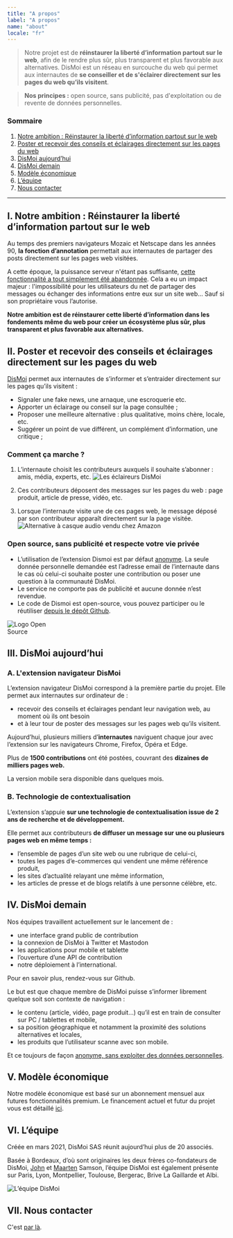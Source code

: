 ```yaml
---
title: "A propos"
label: "A propos"
name: "about"
locale: "fr"
---
```


> Notre projet est de **réinstaurer la liberté d’information partout sur le web**, afin de le rendre plus sûr, plus transparent et plus favorable aux alternatives. DisMoi est un réseau en surcouche du web qui permet aux internautes de **se conseiller et de s'éclairer directement sur les pages du web qu’ils visitent**.

> **Nos principes :** open source, sans publicité, pas d'exploitation ou de revente de données personnelles.


### Sommaire

1.  [Notre ambition : Réinstaurer la liberté d’information partout sur le web](#notre-ambition)
1.  [Poster et recevoir des conseils et éclairages directement sur les pages du web](#poster-recevoir-des-conseils)
1.  [DisMoi aujourd’hui](#dismoi-aujourd-hui)
1.  [DisMoi demain](#dismoi-demain)
1.  [Modèle économique](#modele-economique)
1.  [L’équipe](#equipe)
1.  [Nous contacter](#nous-contacter)

* * *

## <a name="notre-ambition"></a>I. Notre ambition : Réinstaurer la liberté d’information partout sur le web

Au temps des premiers navigateurs Mozaic et Netscape dans les années 90, **la fonction d’annotation** permettait aux internautes de partager des posts directement sur les pages web visitées.

A cette époque, la puissance serveur n'étant pas suffisante, [cette fonctionnalité a tout simplement été abandonnée](https://www.businessinsider.com/theres-a-feature-that-was-supposed-be-in-web-browsers-from-the-very-beginning-but-it-was-dropped-at-the-last-minute-2012-10). Cela a eu un impact majeur : l'impossibilité pour les utilisateurs du net de partager des messages ou échanger des informations entre eux sur un site web… Sauf si son propriétaire vous l’autorise.

**Notre ambition est de réinstaurer cette liberté d’information dans les fondements même du web pour créer un écosystème plus sûr, plus transparent et plus favorable aux alternatives.**

## <a name="poster-recevoir-des-conseils"></a>II. Poster et recevoir des conseils et éclairages directement sur les pages du web

[DisMoi](https://www.dismoi.io/) permet aux internautes de s’informer et s’entraider directement sur les pages qu’ils visitent :

*   Signaler une fake news, une arnaque, une escroquerie etc.
*   Apporter un éclairage ou conseil sur la page consultée ;
*   Proposer une meilleure alternative : plus qualitative, moins chère, locale, etc.
*   Suggérer un point de vue différent, un complément d’information, une critique ;

### Comment ça marche ?

1.  L’internaute choisit les contributeurs auxquels il souhaite s’abonner : amis, média, experts, etc.
    ![Les éclaireurs DisMoi](https://www.dismoi.io/wp-content/uploads/2021/03/dismoi-eclaireurs.jpg)

2.  Ces contributeurs déposent des messages sur les pages du web : page produit, article de presse, vidéo, etc.
3.  Lorsque l’internaute visite une de ces pages web, le message déposé par son contributeur apparaît directement sur la page visitée.
    ![Alternative à casque audio vendu chez Amazon](https://www.dismoi.io/wp-content/uploads/2021/03/AMAZON-ANTIDOTE-CASQUE-1.png)

### Open source, sans publicité et respecte votre vie privée

* L’utilisation de l’extension Dismoi est par défaut [anonyme](https://www.dismoi.io/vie-privee/). La seule donnée personnelle demandée est l’adresse email de l’internaute dans le cas où celui-ci souhaite poster une contribution ou poser une question à la communauté DisMoi.
* Le service ne comporte pas de publicité et aucune donnée n’est revendue.
* Le code de Dismoi est open-source, vous pouvez participer ou le réutiliser [depuis le dépôt Github](https://github.com/dis-moi/extension/).

<img src="https://www.dismoi.io/wp-content/uploads/2021/03/dismoi-open-source-initiative-1.jpg" alt="Logo Open Source" style="max-width:100px" />

## <a name="dismoi-aujourd-hui"></a>III. DisMoi aujourd’hui

### A. L'extension navigateur DisMoi

L’extension navigateur DisMoi correspond à la première partie du projet. Elle permet aux internautes sur ordinateur de :

*   recevoir des conseils et éclairages pendant leur navigation web, au moment où ils ont besoin
*   et à leur tour de poster des messages sur les pages web qu’ils visitent.

Aujourd’hui, plusieurs milliers d’**internautes** naviguent chaque jour avec l’extension sur les navigateurs Chrome, Firefox, Opéra et Edge.

Plus de **1500 contributions** ont été postées, couvrant des **dizaines de milliers pages web.**

La version mobile sera disponible dans quelques mois.

### B. Technologie de contextualisation

L’extension s’appuie **sur une technologie de contextualisation issue de 2 ans de recherche et de développement.**

Elle permet aux contributeurs **de diffuser un message sur une ou plusieurs pages web en même temps :**

*   l’ensemble de pages d’un site web ou une rubrique de celui-ci,
*   toutes les pages d’e-commerces qui vendent une même référence produit,
*   les sites d’actualité relayant une même information,
*   les articles de presse et de blogs relatifs à une personne célèbre, etc.

## <a name="dismoi-demain"></a>IV. DisMoi demain

Nos équipes travaillent actuellement sur le lancement de :

*   une interface grand public de contribution
*   la connexion de DisMoi à Twitter et Mastodon
*   les applications pour mobile et tablette
*   l’ouverture d’une API de contribution
*   notre déploiement à l’international.

Pour en savoir plus, rendez-vous sur Github.

Le but est que chaque membre de DisMoi puisse s’informer librement quelque soit son contexte de navigation :

*   le contenu (article, vidéo, page produit…) qu’il est en train de consulter sur PC / tablettes et mobile,
*   sa position géographique et notamment la proximité des solutions alternatives et locales,
*   les produits que l’utilisateur scanne avec son mobile.

Et ce toujours de façon [anonyme, sans exploiter des données personnelles](https://www.dismoi.io/vie-privee/).

## <a name="modele-economique"></a>V. Modèle économique

Notre modèle économique est basé sur un abonnement mensuel aux futures fonctionnalités premium. Le financement actuel et futur du projet vous est détaillé [ici](https://www.dismoi.io/financement/).

## <a name="equipe"></a>VI. L’équipe

Créée en mars 2021, DisMoi SAS réunit aujourd’hui plus de 20 associés.

Basée à Bordeaux, d’où sont originaires les deux frères co-fondateurs de DisMoi, [John](https://www.linkedin.com/in/john-samson-89975/ "John Samson sur LinkedIn") et [Maarten](https://www.linkedin.com/in/maartensamson "Maarten Samson sur LinkedIn") Samson, l’équipe DisMoi est également présente sur Paris, Lyon, Montpellier, Toulouse, Bergerac, Brive La Gaillarde et Albi.

![L’équipe DisMoi](https://www.dismoi.io/wp-content/uploads/2021/03/dismoi-team-2.png)

## <a name="nous-contacter"></a>VII. Nous contacter

C'est [par là](https://www.dismoi.op/contact).
